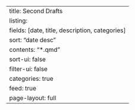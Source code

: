 ---
title: Second Drafts
listing:
  fields: [date, title, description, categories]
  sort: "date desc"
  contents: "*.qmd"
  sort-ui: false
  filter-ui: false
  categories: true
  feed: true
page-layout: full
---